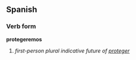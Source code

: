 ==Spanish==
===Verb form===
'''protegeremos'''

# ''first-person plural indicative future of [[proteger]]''